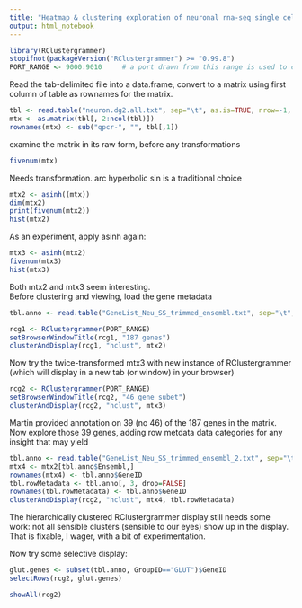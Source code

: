 ```yaml
---
title: "Heatmap & clustering exploration of neuronal rna-seq single cell expression data"
output: html_notebook
---
```

```r
library(RClustergrammer)
stopifnot(packageVersion("RClustergrammer") >= "0.99.8")
PORT_RANGE <- 9000:9010     # a port drawn from this range is used to communicate with RClustergrammer instances
```

Read the tab-delimited file into a data.frame, convert to a matrix using first column of table as 
rownames for the matrix.
```r
tbl <- read.table("neuron.dg2.all.txt", sep="\t", as.is=TRUE, nrow=-1, header=TRUE)
mtx <- as.matrix(tbl[, 2:ncol(tbl)])
rownames(mtx) <- sub("qpcr-", "", tbl[,1])
```
examine the matrix in its raw form, before any transformations
```r
fivenum(mtx)
```
Needs transformation.  arc hyperbolic sin is a traditional choice
```r
mtx2 <- asinh((mtx))
dim(mtx2)
print(fivenum(mtx2))
hist(mtx2)
```
As an experiment, apply asinh again:

```r
mtx3 <- asinh(mtx2)
fivenum(mtx3)
hist(mtx3)
```
Both mtx2 and mtx3 seem interesting.  
Before clustering and viewing, load the gene metadata

```r
tbl.anno <- read.table("GeneList_Neu_SS_trimmed_ensembl.txt", sep="\t", quote="", header=TRUE, as.is=TRUE)
```

```r
rcg1 <- RClustergrammer(PORT_RANGE)
setBrowserWindowTitle(rcg1, "187 genes")
clusterAndDisplay(rcg1, "hclust", mtx2)
```
Now try the twice-transformed mtx3 with new instance of RClustergrammer (which
will display in a new tab (or window) in your browser)
```r
rcg2 <- RClustergrammer(PORT_RANGE)
setBrowserWindowTitle(rcg2, "46 gene subet")
clusterAndDisplay(rcg2, "hclust", mtx3)
```
Martin provided annotation on 39 (no 46) of the 187 genes in the matrix.
Now explore those 39 genes, adding row metdata data categories for any insight that may yield
```r
tbl.anno <- read.table("GeneList_Neu_SS_trimmed_ensembl_2.txt", sep="\t", header=TRUE, as.is=TRUE)
mtx4 <- mtx2[tbl.anno$Ensembl,] 
rownames(mtx4) <- tbl.anno$GeneID
tbl.rowMetadata <- tbl.anno[, 3, drop=FALSE]
rownames(tbl.rowMetadata) <- tbl.anno$GeneID
clusterAndDisplay(rcg2, "hclust", mtx4, tbl.rowMetadata)
```
The hierarchically clustered RClustergrammer display still needs some work: not all sensible clusters (sensible to our
eyes) show up in the display.  That is fixable, I wager, with a bit of experimentation.

Now try some selective display:
```r
glut.genes <- subset(tbl.anno, GroupID=="GLUT")$GeneID
selectRows(rcg2, glut.genes)
```
```r
showAll(rcg2)
```

